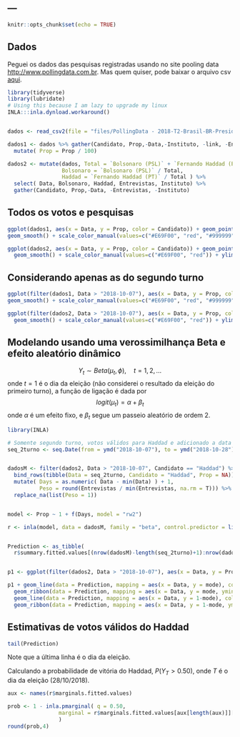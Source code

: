---
---

```r
knitr::opts_chunk$set(echo = TRUE)
```

## Dados

Peguei os dados das pesquisas registradas usando no site pooling data <http://www.pollingdata.com.br>. Mas quem quiser, pode baixar o arquivo csv [aqui](files/PollingData - 2018-T2-Brasil-BR-President.csv).


```r
library(tidyverse)
library(lubridate)
# Using this because I am lazy to upgrade my linux
INLA:::inla.dynload.workaround()


dados <- read_csv2(file = "files/PollingData - 2018-T2-Brasil-BR-President.csv")

dados1 <- dados %>% gather(Candidato, Prop,-Data,-Instituto, -link, -Entrevistas) %>%
  mutate( Prop = Prop / 100)

dados2 <- mutate(dados, Total = `Bolsonaro (PSL)` + `Fernando Haddad (PT)`, 
                 Bolsonaro = `Bolsonaro (PSL)` / Total, 
                 Haddad = `Fernando Haddad (PT)` / Total ) %>%
  select( Data, Bolsonaro, Haddad, Entrevistas, Instituto) %>%
  gather(Candidato, Prop,-Data, -Entrevistas, -Instituto)

```

## Todos os votos e pesquisas


```r
ggplot(dados1, aes(x = Data, y = Prop, color = Candidato)) + geom_point(size = 4) + theme_bw(base_size = 18) + xlab("") + ylab("") + 
geom_smooth() + scale_color_manual(values=c("#E69F00", "red", "#999999")) + ylim(c(0.05,.65))

ggplot(dados2, aes(x = Data, y = Prop, color = Candidato)) + geom_point(size = 4) + theme_bw(base_size = 18) + xlab("") + ylab("") + 
  geom_smooth() + scale_color_manual(values=c("#E69F00", "red")) + ylim(c(0.3,.7))

```


## Considerando apenas as do segundo turno


```r
ggplot(filter(dados1, Data > "2018-10-07"), aes(x = Data, y = Prop, color = Candidato)) + geom_point(size = 4) + theme_bw(base_size = 18) + xlab("") + ylab("") + 
geom_smooth() + scale_color_manual(values=c("#E69F00", "red", "#999999")) + ylim(c(0.05,.65))

ggplot(filter(dados2, Data > "2018-10-07"), aes(x = Data, y = Prop, color = Candidato)) + geom_point(size = 4) + theme_bw(base_size = 18) + xlab("") + ylab("") + 
  geom_smooth() + scale_color_manual(values=c("#E69F00", "red")) + ylim(c(0.3,.7))

```

## Modelando usando uma verossimilhança Beta e efeito aleatório dinâmico

$$Y_t \sim Beta(\mu_t, \phi), \quad t=1,2,\ldots $$
onde $t=1$ é o dia da eleição (não considerei o resultado da eleição do primeiro turno), a função de ligação é dada por
$$logit(\mu_t) = \alpha + \beta_t$$
onde $\alpha$ é um efeito fixo, e $\beta_t$ segue um passeio aleatório de ordem 2.

```r
library(INLA)

# Somente segundo turno, votos válidos para Haddad e adicionado a data da eleicao
seq_2turno <- seq.Date(from = ymd("2018-10-07"), to = ymd("2018-10-28"), by=1)


dadosM <- filter(dados2, Data > "2018-10-07", Candidato == "Haddad") %>%
  bind_rows(tibble(Data = seq_2turno, Candidato = "Haddad", Prop = NA)) %>%
  mutate( Days = as.numeric( Data - min(Data) ) + 1,
          Peso = round(Entrevistas / min(Entrevistas, na.rm = T))) %>%
  replace_na(list(Peso = 1))


model <- Prop ~ 1 + f(Days, model = "rw2")

r <- inla(model, data = dadosM, family = "beta", control.predictor = list( compute = T, link = T))


Prediction <- as_tibble(
  r$summary.fitted.values[(nrow(dadosM)-length(seq_2turno)+1):nrow(dadosM),]) %>% bind_cols(Data = seq.Date(from = ymd("2018-10-07"), to = ymd("2018-10-28"), by=1))


p1 <- ggplot(filter(dados2, Data > "2018-10-07"), aes(x = Data, y = Prop, color = Candidato)) + geom_point(size = 4) + theme_bw(base_size = 18) + xlab("") + ylab("") + scale_color_manual(values=c("#E69F00", "red")) + ylim(c(0.3,.7))

p1 + geom_line(data = Prediction, mapping = aes(x = Data, y = mode), color = "red") + 
  geom_ribbon(data = Prediction, mapping = aes(x = Data, y = mode, ymin = `0.025quant`, ymax = `0.975quant`), color = "red", fill = "red", alpha = 0.2) +
  geom_line(data = Prediction, mapping = aes(x = Data, y = 1-mode), color = "#E69F00") +
  geom_ribbon(data = Prediction, mapping = aes(x = Data, y = 1-mode, ymax = 1-`0.025quant`, ymin = 1-`0.975quant`), color = "#E69F00", fill = "#E69F00", alpha = 0.2)
```

## Estimativas de votos válidos do Haddad

```r
tail(Prediction)
```
Note que a última linha é o dia da eleição.


Calculando a probabilidade de vitória do Haddad, $P(Y_T > 0.50)$, onde $T$ é o dia da eleição (28/10/2018).


```r
aux <- names(r$marginals.fitted.values)

prob <- 1 - inla.pmarginal( q = 0.50, 
                marginal = r$marginals.fitted.values[aux[length(aux)]][[1]]
                )
round(prob,4)
```

